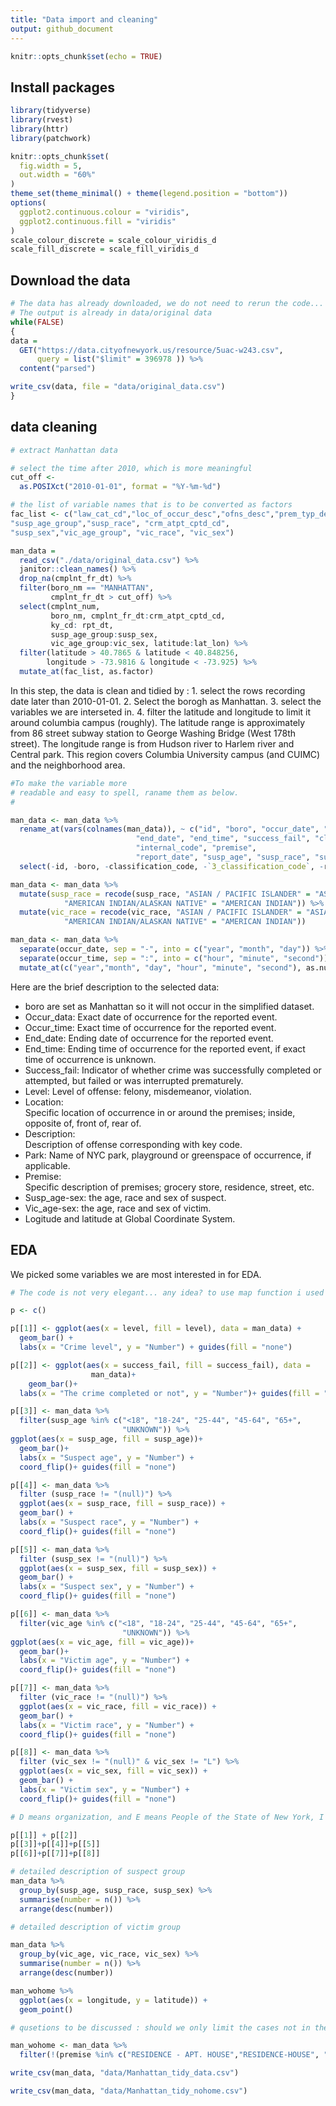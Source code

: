 ```yaml
---
title: "Data import and cleaning"
output: github_document
---
```


```r
knitr::opts_chunk$set(echo = TRUE)
```

## Install packages
```r
library(tidyverse)
library(rvest)
library(httr)
library(patchwork)

knitr::opts_chunk$set(
  fig.width = 5,
  out.width = "60%"
)
theme_set(theme_minimal() + theme(legend.position = "bottom"))
options(
  ggplot2.continuous.colour = "viridis",
  ggplot2.continuous.fill = "viridis"
)
scale_colour_discrete = scale_colour_viridis_d
scale_fill_discrete = scale_fill_viridis_d
```

## Download the data
```r

# The data has already downloaded, we do not need to rerun the code...
# The output is already in data/original data
while(FALSE)
{
data =
  GET("https://data.cityofnewyork.us/resource/5uac-w243.csv",
      query = list("$limit" = 396978 )) %>% 
  content("parsed")

write_csv(data, file = "data/original_data.csv")
}
```

## data cleaning
```r
# extract Manhattan data

# select the time after 2010, which is more meaningful
cut_off <- 
  as.POSIXct("2010-01-01", format = "%Y-%m-%d")

# the list of variable names that is to be converted as factors
fac_list <- c("law_cat_cd","loc_of_occur_desc","ofns_desc","prem_typ_desc", 
"susp_age_group","susp_race", "crm_atpt_cptd_cd",
"susp_sex","vic_age_group", "vic_race", "vic_sex")

man_data =
  read_csv("./data/original_data.csv") %>% 
  janitor::clean_names() %>% 
  drop_na(cmplnt_fr_dt) %>% 
  filter(boro_nm == "MANHATTAN",
         cmplnt_fr_dt > cut_off) %>% 
  select(cmplnt_num,
         boro_nm, cmplnt_fr_dt:crm_atpt_cptd_cd,
         ky_cd: rpt_dt,
         susp_age_group:susp_sex,
         vic_age_group:vic_sex, latitude:lat_lon) %>% 
  filter(latitude > 40.7865 & latitude < 40.848256,
        longitude > -73.9816 & longitude < -73.925) %>%
  mutate_at(fac_list, as.factor) 

```

In this step, the data is clean and tidied by : 1. select the rows recording date later than 2010-01-01. 2. Select the borogh as Manhattan. 3. select the variables we are interseted in. 4. filter the latitude and longitude to limit it around columbia campus (roughly). The latitude range is approximately from 86 street subway station to George Washing Bridge (West 178th street). The longitude range is from Hudson river to Harlem river and Central park. This region covers Columbia University campus (and CUIMC) and the neighborhood area.

```r
#To make the variable more 
# readable and easy to spell, raname them as below.
# 

man_data <- man_data %>% 
  rename_at(vars(colnames(man_data)), ~ c("id", "boro", "occur_date", "occur_time",
                            "end_date", "end_time", "success_fail", "classification_code", "level", "location", "description", "park", "patrol", "3_classification_code",
                            "internal_code", "premise",
                            "report_date", "susp_age", "susp_race", "susp_sex", "vic_age", "vic_race", "vic_sex", "latitude", "longitude", "lat_lon")) %>% 
  select(-id, -boro, -classification_code, -`3_classification_code`, -report_date, -patrol, -internal_code, -park, -end_date, -end_time)

man_data <- man_data %>% 
  mutate(susp_race = recode(susp_race, "ASIAN / PACIFIC ISLANDER" = "ASIAN/PACIFIC",
            "AMERICAN INDIAN/ALASKAN NATIVE" = "AMERICAN INDIAN")) %>% 
  mutate(vic_race = recode(vic_race, "ASIAN / PACIFIC ISLANDER" = "ASIAN/PACIFIC",
            "AMERICAN INDIAN/ALASKAN NATIVE" = "AMERICAN INDIAN")) 

man_data <- man_data %>% 
  separate(occur_date, sep = "-", into = c("year", "month", "day")) %>% 
  separate(occur_time, sep = ":", into = c("hour", "minute", "second")) %>% 
  mutate_at(c("year","month", "day", "hour", "minute", "second"), as.numeric)
```

Here are the brief description to the selected data: 

+ boro are set as Manhattan so it will not occur in the simplified dataset. 
+ Occur_data: Exact date of occurrence for the reported event. 
+ Occur_time: Exact time of occurrence for the reported event. 
+ End_date: Ending date of occurrence for the reported event.	
+ End_time: Ending time of occurrence for the reported event, if exact time of occurrence is unknown.
+ Success_fail: Indicator of whether crime was successfully completed or attempted, but failed or was interrupted prematurely.
+ Level: Level of offense: felony, misdemeanor, violation.
+ Location: 	
Specific location of occurrence in or around the premises; inside, opposite of, front of, rear of.
+ Description: 	
Description of offense corresponding with key code.
+ Park: Name of NYC park, playground or greenspace of occurrence, if applicable.
+ Premise: 	
Specific description of premises; grocery store, residence, street, etc.
+ Susp_age-sex: the age, race and sex of suspect.
+ Vic_age-sex: the age, race and sex of victim.
+ Logitude and latitude at Global Coordinate System.

## EDA
We picked some variables we are most interested in for EDA.

```r
# The code is not very elegant... any idea? to use map function i used aes_string as it can accept strings as arguments, not object (object is hard to assign)

p <- c()

p[[1]] <- ggplot(aes(x = level, fill = level), data = man_data) + 
  geom_bar() +
  labs(x = "Crime level", y = "Number") + guides(fill = "none")

p[[2]] <- ggplot(aes(x = success_fail, fill = success_fail), data = 
                  man_data)+
    geom_bar()+
  labs(x = "The crime completed or not", y = "Number")+ guides(fill = "none")

p[[3]] <- man_data %>% 
  filter(susp_age %in% c("<18", "18-24", "25-44", "45-64", "65+",
                         "UNKNOWN")) %>% 
ggplot(aes(x = susp_age, fill = susp_age))+
  geom_bar()+
  labs(x = "Suspect age", y = "Number") +
  coord_flip()+ guides(fill = "none")

p[[4]] <- man_data %>% 
  filter (susp_race != "(null)") %>% 
  ggplot(aes(x = susp_race, fill = susp_race)) +
  geom_bar() +
  labs(x = "Suspect race", y = "Number") + 
  coord_flip()+ guides(fill = "none")

p[[5]] <- man_data %>% 
  filter (susp_sex != "(null)") %>% 
  ggplot(aes(x = susp_sex, fill = susp_sex)) +
  geom_bar() +
  labs(x = "Suspect sex", y = "Number") + 
  coord_flip()+ guides(fill = "none")

p[[6]] <- man_data %>% 
  filter(vic_age %in% c("<18", "18-24", "25-44", "45-64", "65+",
                         "UNKNOWN")) %>% 
ggplot(aes(x = vic_age, fill = vic_age))+
  geom_bar()+
  labs(x = "Victim age", y = "Number") +
  coord_flip()+ guides(fill = "none")

p[[7]] <- man_data %>% 
  filter (vic_race != "(null)") %>% 
  ggplot(aes(x = vic_race, fill = vic_race)) +
  geom_bar() +
  labs(x = "Victim race", y = "Number") + 
  coord_flip()+ guides(fill = "none")

p[[8]] <- man_data %>% 
  filter (vic_sex != "(null)" & vic_sex != "L") %>% 
  ggplot(aes(x = vic_sex, fill = vic_sex)) +
  geom_bar() +
  labs(x = "Victim sex", y = "Number") + 
  coord_flip()+ guides(fill = "none")

# D means organization, and E means People of the State of New York, I don't know whether or not it's better to exclude them. 

p[[1]] + p[[2]]
p[[3]]+p[[4]]+p[[5]]
p[[6]]+p[[7]]+p[[8]]

# detailed description of suspect group
man_data %>% 
  group_by(susp_age, susp_race, susp_sex) %>% 
  summarise(number = n()) %>% 
  arrange(desc(number))

# detailed description of victim group

man_data %>% 
  group_by(vic_age, vic_race, vic_sex) %>% 
  summarise(number = n()) %>% 
  arrange(desc(number))

man_wohome %>% 
  ggplot(aes(x = longitude, y = latitude)) +
  geom_point()

# qusetions to be discussed : should we only limit the cases not in the apartment? 

man_wohome <- man_data %>% 
  filter(!(premise %in% c("RESIDENCE - APT. HOUSE","RESIDENCE-HOUSE", "RESIDENCE - PUBLIC HOUSING")))  # about 20,000 data 

write_csv(man_data, "data/Manhattan_tidy_data.csv")

write_csv(man_data, "data/Manhattan_tidy_nohome.csv")
```


